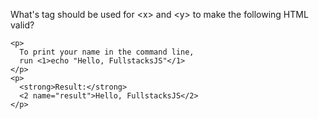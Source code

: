 What's tag should be used for <H>\<x></H>
and <H>\<y></H> to make the following HTML valid?

```html-derivative :whitespace
<p>
  To print your name in the command line,
  run <1>echo "Hello, FullstacksJS"</1>
</p>
<p>
  <strong>Result:</strong>
  <2 name="result">Hello, FullstacksJS</2>
</p>
```
